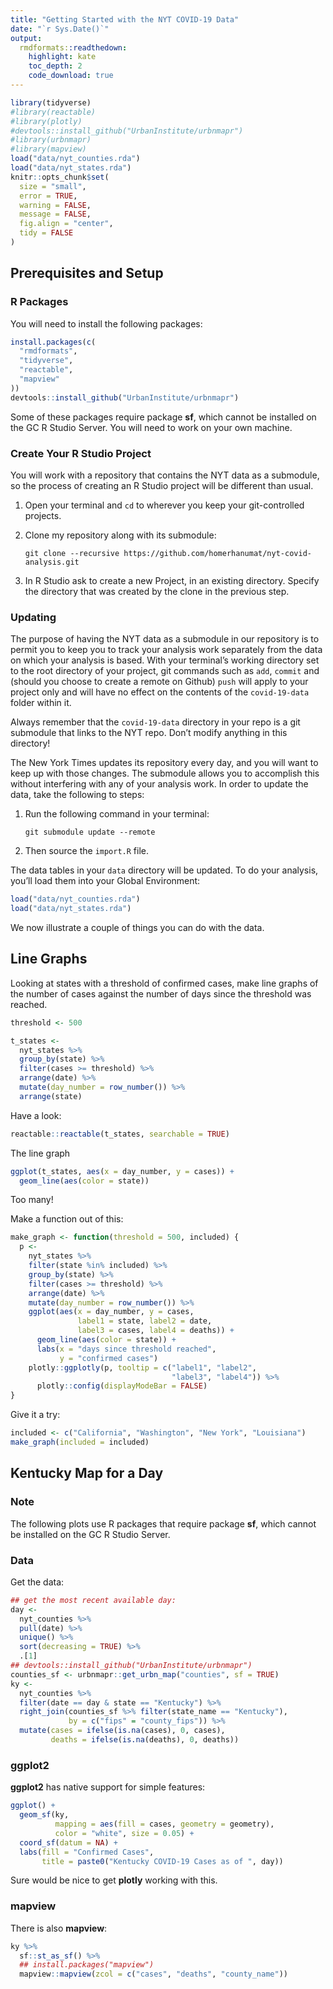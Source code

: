 ```yaml
---
title: "Getting Started with the NYT COVID-19 Data"
date: "`r Sys.Date()`"
output:
  rmdformats::readthedown:
    highlight: kate
    toc_depth: 2
    code_download: true
---
```



```r
library(tidyverse)
#library(reactable)
#library(plotly)
#devtools::install_github("UrbanInstitute/urbnmapr")
#library(urbnmapr)
#library(mapview)
load("data/nyt_counties.rda")
load("data/nyt_states.rda")
knitr::opts_chunk$set(
  size = "small",
  error = TRUE,
  warning = FALSE,
  message = FALSE,
  fig.align = "center",
  tidy = FALSE
)
```

## Prerequisites and Setup

### R Packages

You will need to install the following packages:

```r
install.packages(c(
  "rmdformats",
  "tidyverse",
  "reactable",
  "mapview"
))
devtools::install_github("UrbanInstitute/urbnmapr")
```


Some of these packages require package **sf**, which cannot be installed on the GC R Studio Server.  You will need to work on your own machine.


### Create Your R Studio Project

You will work with a repository that contains the NYT data as a submodule, so the process of creating an R Studio project will be different than usual.

1. Open your terminal and `cd` to wherever you keep your git-controlled projects.
2. Clone my repository along with its submodule:

    ```
    git clone --recursive https://github.com/homerhanumat/nyt-covid-analysis.git
    ```
    
3.  In R Studio ask to create a new Project, in an existing directory.  Specify the directory that was created by the clone in the previous step.

### Updating

The purpose of having the NYT data as a submodule in our repository is to permit you to keep you to track your analysis work separately from the data on which your analysis is based.  With your terminal's working directory set to the root directory of your project, git commands such as `add`, `commit` and (should you choose to create a remote on Github) `push` will apply to your project only and will have no effect on the contents of the `covid-19-data` folder within it.

Always remember that the `covid-19-data` directory in your repo is a git submodule that links to the NYT repo.  Don't modify anything in this directory!

The New York Times updates its repository every day, and you will want to keep up with those changes.  The submodule allows you to accomplish this without interfering with any of your analysis work.   In order to update the data, take the following to steps:

1. Run the following command in your terminal:

    ```
    git submodule update --remote
    ```

2. Then source the `import.R` file.

The data tables in your `data` directory will be updated.  To do your analysis, you'll load them into your Global Environment:

```r
load("data/nyt_counties.rda")
load("data/nyt_states.rda")
```


We now illustrate a couple of things you can do with the data.


## Line Graphs

Looking at states with a threshold of confirmed cases, make line graphs of the number of cases against the number of days since the threshold was reached.

```r
threshold <- 500
```


```r
t_states <-
  nyt_states %>% 
  group_by(state) %>% 
  filter(cases >= threshold) %>% 
  arrange(date) %>% 
  mutate(day_number = row_number()) %>% 
  arrange(state)
```

Have a look:

```r
reactable::reactable(t_states, searchable = TRUE)
```

The line graph


```r
ggplot(t_states, aes(x = day_number, y = cases)) +
  geom_line(aes(color = state))
```

Too many!

Make a function out of this:

```r
make_graph <- function(threshold = 500, included) {
  p <-
    nyt_states %>% 
    filter(state %in% included) %>% 
    group_by(state) %>% 
    filter(cases >= threshold) %>% 
    arrange(date) %>% 
    mutate(day_number = row_number()) %>% 
    ggplot(aes(x = day_number, y = cases,
               label1 = state, label2 = date, 
               label3 = cases, label4 = deaths)) +
      geom_line(aes(color = state)) +
      labs(x = "days since threshold reached",
           y = "confirmed cases")
    plotly::ggplotly(p, tooltip = c("label1", "label2",
                                    "label3", "label4")) %>% 
      plotly::config(displayModeBar = FALSE)
}
```

Give it a try:

```r
included <- c("California", "Washington", "New York", "Louisiana")
make_graph(included = included)
```

## Kentucky Map for a Day

### Note

The following plots use R packages that require package **sf**, which cannot be installed on the GC R Studio Server.

### Data

Get the data:

```r
## get the most recent available day:
day <-
  nyt_counties %>% 
  pull(date) %>% 
  unique() %>% 
  sort(decreasing = TRUE) %>% 
  .[1]
## devtools::install_github("UrbanInstitute/urbnmapr")
counties_sf <- urbnmapr::get_urbn_map("counties", sf = TRUE)
ky <-
  nyt_counties %>% 
  filter(date == day & state == "Kentucky") %>% 
  right_join(counties_sf %>% filter(state_name == "Kentucky"),
             by = c("fips" = "county_fips")) %>% 
  mutate(cases = ifelse(is.na(cases), 0, cases),
         deaths = ifelse(is.na(deaths), 0, deaths))
```

### ggplot2

**ggplot2** has native support for simple features:


```r
ggplot() +
  geom_sf(ky,
          mapping = aes(fill = cases, geometry = geometry),
          color = "white", size = 0.05) +
  coord_sf(datum = NA) +
  labs(fill = "Confirmed Cases",
       title = paste0("Kentucky COVID-19 Cases as of ", day))
```

Sure would be nice to get **plotly** working with this.

### mapview

There is also **mapview**:

```r
ky %>% 
  sf::st_as_sf() %>% 
  ## install.packages("mapview")
  mapview::mapview(zcol = c("cases", "deaths", "county_name"))
```












